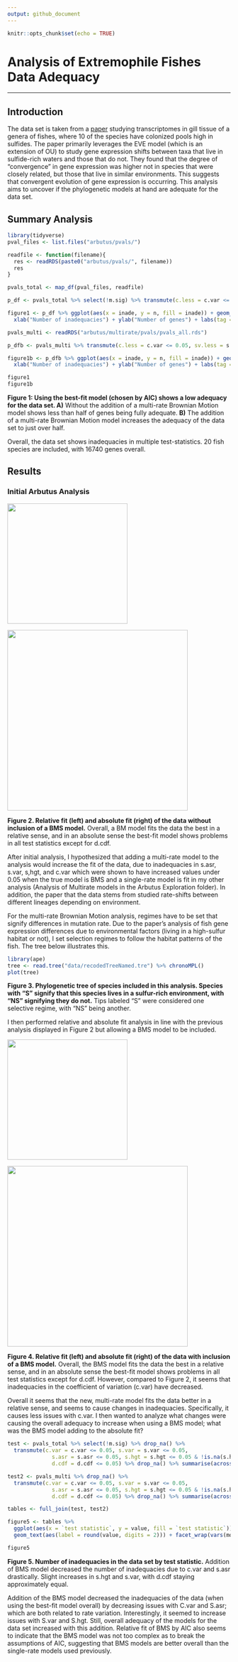 ```yaml
---
output: github_document
---
```


```r
knitr::opts_chunk$set(echo = TRUE)
```

# Analysis of Extremophile Fishes Data Adequacy

------------------------------------------------------------------------

## Introduction

The data set is taken from a [paper](https://www.biorxiv.org/content/10.1101/2021.12.13.472416v1.full) studying transcriptomes in gill tissue of a genera of fishes, where 10 of the species have colonized pools high in sulfides. The paper primarily leverages the EVE model (which is an extension of OU) to study gene expression shifts between taxa that live in sulfide-rich waters and those that do not. They found that the degree of "convergence" in gene expression was higher not in species that were closely related, but those that live in similar environments. This suggests that convergent evolution of gene expression is occurring. This analysis aims to uncover if the phylogenetic models at hand are adequate for the data set.

## Summary Analysis

```r
library(tidyverse)
pval_files <- list.files("arbutus/pvals/")

readfile <- function(filename){
  res <- readRDS(paste0("arbutus/pvals/", filename))
  res
}

pvals_total <- map_df(pval_files, readfile)

p_df <- pvals_total %>% select(!m.sig) %>% transmute(c.less = c.var <= 0.05, sv.less = s.var <= 0.05, sa.less = s.asr <= 0.05, sh.less = s.hgt <= 0.05 & !is.na(s.hgt), d.less = d.cdf <= 0.05) %>% transmute(inade = c.less + sv.less + sa.less + sh.less + d.less) %>% count(inade) %>% mutate(prop = n/sum(n)) %>% mutate(inade = as.character(inade), sex = "male")

figure1 <- p_df %>% ggplot(aes(x = inade, y = n, fill = inade)) + geom_bar(stat = "identity") + geom_text(aes(label = round(prop, digits = 2))) +
  xlab("Number of inadequacies") + ylab("Number of genes") + labs(tag = "A") + ggtitle("Amount of genes by number of inadequacies without BMS model") + facet_grid(~sex) + theme_bw() 

pvals_multi <- readRDS("arbutus/multirate/pvals/pvals_all.rds")

p_dfb <- pvals_multi %>% transmute(c.less = c.var <= 0.05, sv.less = s.var <= 0.05, sa.less = s.asr <= 0.05, sh.less = s.hgt <= 0.05 & !is.na(s.hgt), d.less = d.cdf <= 0.05) %>% transmute(inade = c.less + sv.less + sa.less + sh.less + d.less) %>% count(inade) %>% mutate(prop = n/sum(n)) %>% mutate(inade = as.character(inade), sex = "male")

figure1b <- p_dfb %>% ggplot(aes(x = inade, y = n, fill = inade)) + geom_bar(stat = "identity") + geom_text(aes(label = round(prop, digits = 2))) +
  xlab("Number of inadequacies") + ylab("Number of genes") + labs(tag = "B") + ggtitle("Amount of genes by number of inadequacies with BMS model") + facet_grid(~sex) + theme_bw() 
```

```r
figure1
figure1b
```

**Figure 1: Using the best-fit model (chosen by AIC) shows a low adequacy for the data set. A)** Without the addition of a multi-rate Brownian Motion model shows less than half of genes being fully adequate. **B)** The addition of a multi-rate Brownian Motion model increases the adequacy of the data set to just over half.

Overall, the data set shows inadequacies in multiple test-statistics. 20 fish species are included, with 16740 genes overall.

## Results

### Initial Arbutus Analysis

<img src="arbutus/AIC/AIC_1.png" width="271"/>

<img src="arbutus/plots/arbutus_all.png" width="407"/>

**Figure 2. Relative fit (left) and absolute fit (right) of the data without inclusion of a BMS model.** Overall, a BM model fits the data the best in a relative sense, and in an absolute sense the best-fit model shows problems in all test statistics except for d.cdf.

After initial analysis, I hypothesized that adding a multi-rate model to the analysis would increase the fit of the data, due to inadequacies in s.asr, s.var, s,hgt, and c.var which were shown to have increased values under 0.05 when the true model is BMS and a single-rate model is fit in my other analysis (Analysis of Multirate models in the Arbutus Exploration folder). In addition, the paper that the data stems from studied rate-shifts between different lineages depending on environment.

For the multi-rate Brownian Motion analysis, regimes have to be set that signify differences in mutation rate. Due to the paper's analysis of fish gene expression differences due to environmental factors (living in a high-sulfur habitat or not), I set selection regimes to follow the habitat patterns of the fish. The tree below illustrates this.

```r

library(ape)
tree <- read.tree("data/recodedTreeNamed.tre") %>% chronoMPL()
plot(tree)
```

**Figure 3. Phylogenetic tree of species included in this analysis. Species with "S" signify that this species lives in a sulfur-rich environment, with "NS" signifying they do not.** Tips labeled "S" were considered one selective regime, with "NS" being another.

I then performed relative and absolute fit analysis in line with the previous analysis displayed in Figure 2 but allowing a BMS model to be included.

<img src="arbutus/multirate/AIC/AIC_1.png" width="271"/>

<img src="arbutus/multirate/plots/arbutus_all.png" width="407"/>

**Figure 4. Relative fit (left) and absolute fit (right) of the data with inclusion of a BMS model.** Overall, the BMS model fits the data the best in a relative sense, and in an absolute sense the best-fit model shows problems in all test statistics except for d.cdf. However, compared to Figure 2, it seems that inadequacies in the coefficient of variation (c.var) have decreased.

Overall it seems that the new, multi-rate model fits the data better in a relative sense, and seems to cause changes in inadequacies. Specifically, it causes less issues with c.var. I then wanted to analyze what changes were causing the overall adequacy to increase when using a BMS model; what was the BMS model adding to the absolute fit?

```r
test <- pvals_total %>% select(!m.sig) %>% drop_na() %>%
  transmute(c.var = c.var <= 0.05, s.var = s.var <= 0.05,
              s.asr = s.asr <= 0.05, s.hgt = s.hgt <= 0.05 & !is.na(s.hgt),
              d.cdf = d.cdf <= 0.05) %>% drop_na() %>% summarise(across(.fns = ~sum(.x, na.rm = TRUE))) %>% pivot_longer(cols = everything(), names_to = "test statistic") %>% mutate(models = "w/o BMS")

test2 <- pvals_multi %>% drop_na() %>%
  transmute(c.var = c.var <= 0.05, s.var = s.var <= 0.05,
              s.asr = s.asr <= 0.05, s.hgt = s.hgt <= 0.05 & !is.na(s.hgt),
              d.cdf = d.cdf <= 0.05) %>% drop_na() %>% summarise(across(.fns = ~sum(.x, na.rm = TRUE))) %>% pivot_longer(cols = everything(), names_to = "test statistic") %>% mutate(models = "w/ BMS")

tables <- full_join(test, test2)

figure5 <- tables %>% 
  ggplot(aes(x = `test statistic`, y = value, fill = `test statistic`)) + geom_col() +
  geom_text(aes(label = round(value, digits = 2))) + facet_wrap(vars(models)) + theme_bw() + ylab("Number of genes with an inadequacy") + ggtitle("Number of inadequacies by test statistic with and without BMS model") + xlab("Test Statistic")

```

```r
figure5
```

**Figure 5. Number of inadequacies in the data set by test statistic.** Addition of BMS model decreased the number of inadequacies due to c.var and s.asr drastically. Slight increases in s.hgt and s.var, with d.cdf staying approximately equal.

Addition of the BMS model decreased the inadequacies of the data (when using the best-fit model overall) by decreasing issues with C.var and S.asr; which are both related to rate variation. Interestingly, it seemed to increase issues with S.var and S.hgt. Still, overall adequacy of the models for the data set increased with this addition. Relative fit of BMS by AIC also seems to indicate that the BMS model was not too complex as to break the assumptions of AIC, suggesting that BMS models are better overall than the single-rate models used previously.
